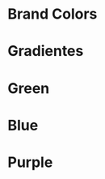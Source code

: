 
<Meta title="CardColor" component={Color} />

# Brand Colors

<Story name="brandColors">
  <h1>Gradientes</h1>
  <div
    style={{
      display: "grid",
      gridTemplateColumns: "repeat(3, 1fr)",
      gap: "4rem 0"
    }}
  >
    <Color
      labelName="lemon-green"
      labelColor="#42D994 - #5EF275"
      bg={lightTheme.theme.colors.gradienteLemonGreen}
    />
    <Color
      labelName="dark-purple"
      labelColor="#4A368C - #8477B5"
      bg={lightTheme.theme.colors.gradienteDarkBlue}
    />
    <Color
      labelName="dark-blue"
      labelColor="#2F3A59 - #455473"
      bg={lightTheme.theme.colors.gradienteDarkPurple}
    />
  </div>
  <h1>Green</h1>
  <div
    style={{
      display: "grid",
      gridTemplateColumns: "repeat(3, 1fr)",
      gap: "4rem 0"
    }}
  >
    <Color
      labelName="nextCartGreen200"
      labelColor="#C9F0DA"
      bg={lightTheme.theme.colors.nextCartGreen200}
    />
    <Color
      labelName="nextCartGreen300"
      labelColor="#A9E8C5"
      bg={lightTheme.theme.colors.nextCartGreen300}
    />
    <Color
      labelName="nextCartGreen400"
      labelColor="#80E1AE"
      bg={lightTheme.theme.colors.nextCartGreen400}
    />
    <Color
      labelName="nextCartGreen500"
      labelColor="#42D994"
      bg={lightTheme.theme.colors.nextCartGreen500}
    />
    <Color
      labelName="nextCartGreen600"
      labelColor="#3BC284"
      bg={lightTheme.theme.colors.nextCartGreen600}
    />
    <Color
      labelName="nextCartGreen700"
      labelColor="#33A872"
      bg={lightTheme.theme.colors.nextCartGreen700}
    />
  </div>
  <h1>Blue</h1>
  <div
    style={{
      display: "grid",
      gridTemplateColumns: "repeat(3, 1fr)",
      gap: "4rem 0"
    }}
  >
    <Color
      labelName="nextCartBlue200"
      labelColor="#E5E5E7"
      bg={lightTheme.theme.colors.nextCartBlue200}
    />
    <Color
      labelName="nextCartBlue300"
      labelColor="#C7C8CD"
      bg={lightTheme.theme.colors.nextCartBlue300}
    />
    <Color
      labelName="nextCartBlue400"
      labelColor="#A5A7AF"
      bg={lightTheme.theme.colors.nextCartBlue400}
    />
    <Color
      labelName="nextCartBlue500"
      labelColor="#2F3A59"
      bg={lightTheme.theme.colors.nextCartBlue500}
    />
    <Color
      labelName="nextCartBlue600"
      labelColor="#2A334F"
      bg={lightTheme.theme.colors.nextCartBlue600}
    />
    <Color
      labelName="nextCartBlue700"
      labelColor="#242C44"
      bg={lightTheme.theme.colors.nextCartBlue700}
    />
  </div>
  <h1>Purple</h1>
  <div
    style={{
      display: "grid",
      gridTemplateColumns: "repeat(3, 1fr)",
      gap: "4rem 0"
    }}
  >
    <Color
      labelName="nextCartPurple200"
      labelColor="#E6E5EC"
      bg={lightTheme.theme.colors.nextCartPurple200}
    />
    <Color
      labelName="nextCartPurple300"
      labelColor="#CAC8D8"
      bg={lightTheme.theme.colors.nextCartPurple300}
    />
    <Color
      labelName="nextCartPurple400"
      labelColor="#ABA6C2"
      bg={lightTheme.theme.colors.nextCartPurple400}
    />
    <Color
      labelName="nextCartPurple500"
      labelColor="#4A368C"
      bg={lightTheme.theme.colors.nextCartPurple500}
    />
    <Color
      labelName="nextCartPurple600"
      labelColor="#42307D"
      bg={lightTheme.theme.colors.nextCartPurple600}
    />
    <Color
      labelName="nextCartPurple700"
      labelColor="#39296C"
      bg={lightTheme.theme.colors.nextCartPurple700}
    />
  </div>
</Story>

